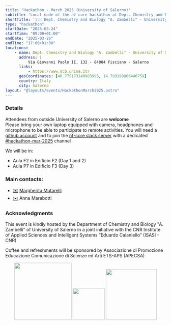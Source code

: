 ```yaml
---
title: 'Hackathon - March 2025 (University of Salerno)'
subtitle: 'Local node of the nf-core hackathon at Dept. Chemistry and Biology "A. Zambelli" - University of Salerno, Italy'
shortTitle: '🇮🇹 Dept. Chemistry and Biology "A. Zambelli" - University of Salerno'
type: "hackathon"
startDate: "2025-03-24"
startTime: "09:00+01:00"
endDate: "2025-03-26"
endTime: "17:00+01:00"
locations:
    - name: Dept. Chemistry and Biology "A. Zambelli" - University of Salerno
      address: |
          Via Giovanni Paolo II, 132 - 84084 Fisciano - Salerno
      links:
          - https://www.dcb.unisa.it/
      geoCoordinates: [40.775173140983995, 14.789198866446759]
      country: Italy
      city: Salerno
layout: "@layouts/events/HackathonMarch2025.astro"
---
```


### Details
Attendees from outside University of Salerno are **welcome**  
Please bring your own laptop equipped with camera, headphones and microphone to be able to participate to remote activities. You will need a [github account](https://github.com/nf-core) and to join the [nf-core slack server](https://nf-co.re/join/slack) with a dedicated [#hackathon-mar-2025](https://nfcore.slack.com/archives/C081XQ6T3M4) channel 

We will be in:
- Aula F2 in Edificio F2 (Day 1 and 2)
- Aula P7 in Edificio F3 (Day 3)

### Main contacts: 
- [✉️](mailto:margherita.mutarelli@cnr.it) [<i class="fab fa-slack"></i> Margherita Mutarelli](https://nfcore.slack.com/team/U018GB2CSGK) 
- [✉️](mailto:amarabotti@unisa.it) Anna Marabotti

### Acknowledgments
This event is kindly hosted by the Department of Chemistry and Biology "A. Zambelli" of University of Salerno in a joint initiative with the CNR Institute of Applied Sciences and Intelligent Systems “Eduardo Caianiello” (ISASI - CNR)

Coffee and refreshments will be sponsored by Associazione di Promozione Educazione Comunicazione di Scienze ed Arti ETS-APS (APECSA)

<div style="text-align: center;">
    <img src="https://www.opisalerno.it/wp-content/uploads/2016/11/logo-unisa-png.png" width="180"></img>
    <img src="https://www.isasi.cnr.it/wp-content/uploads/2025/02/Logo_ISASI_verticale_EN_SC_HR.png" width="100"></img>
    <img src="https://www.apecsa.it/wp-content/uploads/2022/09/cropped-logoAPECSA.png" width="160"></img>
</div>


